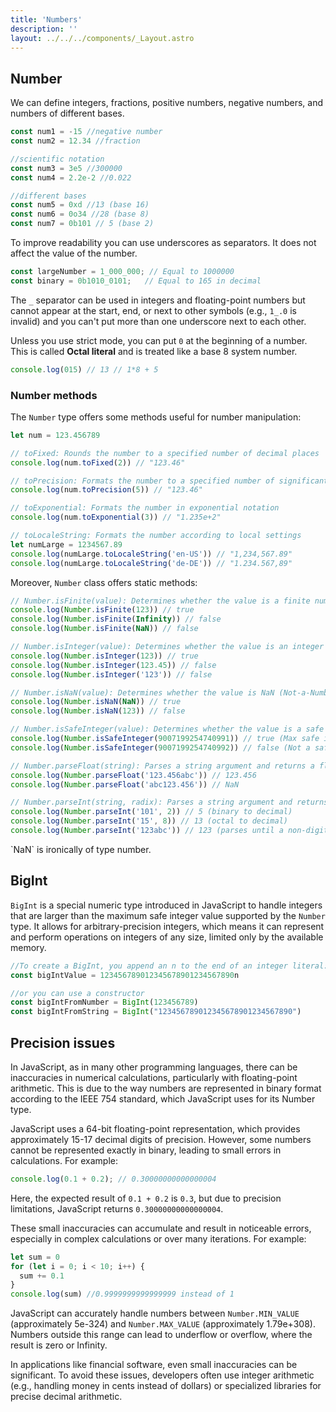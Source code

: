```yaml
---
title: 'Numbers'
description: ''
layout: ../../../components/_Layout.astro
---
```



## Number

We can define integers, fractions, positive numbers, negative numbers, and numbers of different bases.

```javascript
const num1 = -15 //negative number
const num2 = 12.34 //fraction

//scientific notation
const num3 = 3e5 //300000
const num4 = 2.2e-2 //0.022

//different bases
const num5 = 0xd //13 (base 16)
const num6 = 0o34 //28 (base 8)
const num7 = 0b101 // 5 (base 2)
```

<Aside type="tip">
  To improve readability you can use underscores as separators. It does not affect the value of the number.
  
  ```javascript
  const largeNumber = 1_000_000; // Equal to 1000000
  const binary = 0b1010_0101;   // Equal to 165 in decimal
  ```

  The `_` separator can be used in integers and floating-point numbers but cannot appear at the start, end, or next to other symbols (e.g., `1_.0` is invalid) and you can't put more than one underscore next to each other.
</Aside>

Unless you use strict mode, you can put `0` at the beginning of a number. This is called **Octal literal** and is treated like a base 8 system number.

```javascript
console.log(015) // 13 // 1*8 + 5
```

### Number methods

The `Number` type offers some methods useful for number manipulation:

```javascript
let num = 123.456789

// toFixed: Rounds the number to a specified number of decimal places
console.log(num.toFixed(2)) // "123.46"

// toPrecision: Formats the number to a specified number of significant digits
console.log(num.toPrecision(5)) // "123.46"

// toExponential: Formats the number in exponential notation
console.log(num.toExponential(3)) // "1.235e+2"

// toLocaleString: Formats the number according to local settings
let numLarge = 1234567.89
console.log(numLarge.toLocaleString('en-US')) // "1,234,567.89"
console.log(numLarge.toLocaleString('de-DE')) // "1.234.567,89"
```

Moreover, `Number` class offers static methods:

```javascript
// Number.isFinite(value): Determines whether the value is a finite number
console.log(Number.isFinite(123)) // true
console.log(Number.isFinite(Infinity)) // false
console.log(Number.isFinite(NaN)) // false

// Number.isInteger(value): Determines whether the value is an integer
console.log(Number.isInteger(123)) // true
console.log(Number.isInteger(123.45)) // false
console.log(Number.isInteger('123')) // false

// Number.isNaN(value): Determines whether the value is NaN (Not-a-Number)
console.log(Number.isNaN(NaN)) // true
console.log(Number.isNaN(123)) // false

// Number.isSafeInteger(value): Determines whether the value is a safe integer
console.log(Number.isSafeInteger(9007199254740991)) // true (Max safe integer)
console.log(Number.isSafeInteger(9007199254740992)) // false (Not a safe integer)

// Number.parseFloat(string): Parses a string argument and returns a floating point number
console.log(Number.parseFloat('123.456abc')) // 123.456
console.log(Number.parseFloat('abc123.456')) // NaN

// Number.parseInt(string, radix): Parses a string argument and returns an integer of the specified radix
console.log(Number.parseInt('101', 2)) // 5 (binary to decimal)
console.log(Number.parseInt('15', 8)) // 13 (octal to decimal)
console.log(Number.parseInt('123abc')) // 123 (parses until a non-digit character)
```

<Aside type="note">
  `NaN` is ironically of type number.
</Aside>

## BigInt

`BigInt` is a special numeric type introduced in JavaScript to handle integers that are larger than the maximum safe integer value supported by the `Number` type. It allows for arbitrary-precision integers, which means it can represent and perform operations on integers of any size, limited only by the available memory.

```javascript
//To create a BigInt, you append an n to the end of an integer literal:
const bigIntValue = 123456789012345678901234567890n

//or you can use a constructor
const bigIntFromNumber = BigInt(123456789)
const bigIntFromString = BigInt("123456789012345678901234567890")
```

## Precision issues

In JavaScript, as in many other programming languages, there can be inaccuracies in numerical calculations, particularly with floating-point arithmetic. This is due to the way numbers are represented in binary format according to the IEEE 754 standard, which JavaScript uses for its Number type.

JavaScript uses a 64-bit floating-point representation, which provides approximately 15-17 decimal digits of precision. However, some numbers cannot be represented exactly in binary, leading to small errors in calculations. For example:

```javascript
console.log(0.1 + 0.2); // 0.30000000000000004
```

Here, the expected result of `0.1 + 0.2` is `0.3`, but due to precision limitations, JavaScript returns `0.30000000000000004`.

These small inaccuracies can accumulate and result in noticeable errors, especially in complex calculations or over many iterations. For example:

```javascript
let sum = 0
for (let i = 0; i < 10; i++) {
  sum += 0.1
}
console.log(sum) //0.9999999999999999 instead of 1
```

JavaScript can accurately handle numbers between `Number.MIN_VALUE` (approximately 5e-324) and `Number.MAX_VALUE` (approximately 1.79e+308). Numbers outside this range can lead to underflow or overflow, where the result is zero or Infinity.

In applications like financial software, even small inaccuracies can be significant. To avoid these issues, developers often use integer arithmetic (e.g., handling money in cents instead of dollars) or specialized libraries for precise decimal arithmetic.
